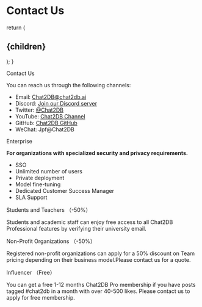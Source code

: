 
# Contact Us

 
 
  return (
    <h2 id={id}>{children}</h2>
  );
}

<CustomHeading id='contact-us'>Contact Us</CustomHeading>

You can reach us through the following channels:

- Email: Chat2DB@chat2db.ai
- Discord: [Join our Discord server](https://discord.gg/JDkwB6JS8A)
- Twitter: [@Chat2DB](https://x.com/Chat2DB_AI)
- YouTube: [Chat2DB Channel](https://www.youtube.com/@chat2db.tutorial)
- GitHub: [Chat2DB GitHub](https://github.com/codePhiliaX/chat2db)
- WeChat: Jpf@Chat2DB



 
<CustomHeading id="enterprise">Enterprise</CustomHeading>

**For organizations with specialized security and privacy requirements.**
- SSO
- Unlimited number of users
- Private deployment
- Model fine-tuning
- Dedicated Customer Success Manager
- SLA Support

<CustomHeading id="education">Students and Teachers （-50%）</CustomHeading>

Students and academic staff can enjoy free access to all Chat2DB Professional features by verifying their university email.

<CustomHeading id="nonprofit">Non-Profit Organizations （-50%）</CustomHeading>

Registered non-profit organizations can apply for a 50% discount on Team pricing depending on their business model.Please contact us for a quote.

<CustomHeading id="influencer">Influencer （Free）</CustomHeading>

You can get a free 1-12 months Chat2DB Pro membership if you have posts tagged #chat2db in a month with over 40-500 likes. Please contact us to apply for free membership.
